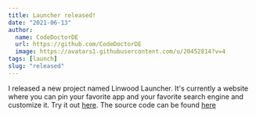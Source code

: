 ```yaml
---
title: Launcher released!
date: "2021-06-13"
author:
  name: CodeDoctorDE
  url: https://github.com/CodeDoctorDE
  image: https://avatars1.githubusercontent.com/u/20452814?v=4
tags: [launch]
slug: "released"
---
```


I released a new project named Linwood Launcher. It's currently a website where you can pin your favorite app and your favorite search engine and customize it. Try it out [here](https://launch.linwood.dev).
The source code can be found [here](https://github.com/LinwoodCloud/Launcher)
